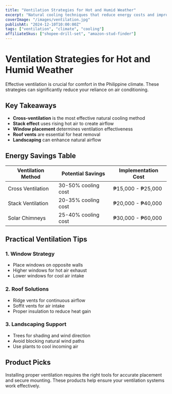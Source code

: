 ```yaml
---
title: "Ventilation Strategies for Hot and Humid Weather"
excerpt: "Natural cooling techniques that reduce energy costs and improve comfort"
coverImage: "/images/ventilation.jpg"
publishAt: "2024-12-10T10:00:00Z"
tags: ["ventilation", "climate", "cooling"]
affiliateSkus: ["shopee-drill-set", "amazon-stud-finder"]
---
```


# Ventilation Strategies for Hot and Humid Weather

Effective ventilation is crucial for comfort in the Philippine climate. These strategies can significantly reduce your reliance on air conditioning.

## Key Takeaways

- **Cross-ventilation** is the most effective natural cooling method
- **Stack effect** uses rising hot air to create airflow
- **Window placement** determines ventilation effectiveness
- **Roof vents** are essential for heat removal
- **Landscaping** can enhance natural airflow

## Energy Savings Table

| Ventilation Method | Potential Savings | Implementation Cost |
|-------------------|-------------------|-------------------|
| Cross Ventilation | 30-50% cooling cost | ₱15,000 - ₱25,000 |
| Stack Ventilation | 20-35% cooling cost | ₱20,000 - ₱40,000 |
| Solar Chimneys | 25-40% cooling cost | ₱30,000 - ₱60,000 |

## Practical Ventilation Tips

### 1. Window Strategy
- Place windows on opposite walls
- Higher windows for hot air exhaust
- Lower windows for cool air intake

### 2. Roof Solutions
- Ridge vents for continuous airflow
- Soffit vents for air intake
- Proper insulation to reduce heat gain

### 3. Landscaping Support
- Trees for shading and wind direction
- Avoid blocking natural wind paths
- Use plants to cool incoming air

## Product Picks

Installing proper ventilation requires the right tools for accurate placement and secure mounting. These products help ensure your ventilation systems work effectively.